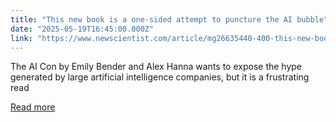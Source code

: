 ```yaml
---
title: "This new book is a one-sided attempt to puncture the AI bubble"
date: "2025-05-19T16:45:00.000Z"
link: "https://www.newscientist.com/article/mg26635440-400-this-new-book-is-a-one-sided-attempt-to-puncture-the-ai-bubble/?utm_campaign=RSS%7CNSNS&utm_source=NSNS&utm_medium=RSS&utm_content=technology"
---
```


The AI Con by Emily Bender and Alex Hanna wants to expose the hype generated by large artificial intelligence companies, but it is a frustrating read

[Read more](https://www.newscientist.com/article/mg26635440-400-this-new-book-is-a-one-sided-attempt-to-puncture-the-ai-bubble/?utm_campaign=RSS%7CNSNS&utm_source=NSNS&utm_medium=RSS&utm_content=technology)

